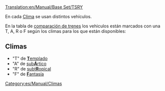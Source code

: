 [[Translation:en/Manual/Base Set/TSRY]]

En cada [[es/Manual/Clima|Clima]] se usan distintos vehículos.

En la tabla de [[es/Manual/Base Set/Trains/Comparación de trenes|comparación de trenes]] los vehiculos están marcados con una T, A, R o F según los climas para los que están disponibles:

==Climas==

*"T" de [[es/Manual/Clima#templado|'''T'''emplado]]
*"A" de [[es/Manual/Clima#subartico|sub'''Á'''rtico]]
*"R" de [[es/Manual/Clima#subtropical|subt'''R'''opical]]
*"F" de [[es/Manual/Clima#fantasia|'''F'''antasía]]

[[Category:es/Manual/Climas]]
